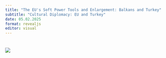 ```yaml
---
title: "The EU's Soft Power Tools and Enlargement: Balkans and Turkey"
subtitle: "Cultural Diplomacy: EU and Turkey"
date: 05.02.2025
format: revealjs
editor: visual
---
```


# ![](images/week 7-01.png)
